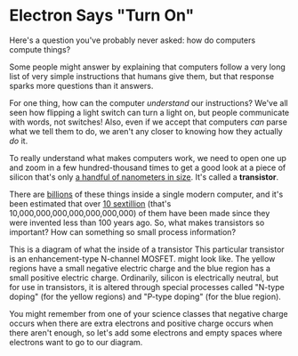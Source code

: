 
# Electron Says "Turn On"

Here's a question you've probably never asked: how do computers compute things?

Some people might answer by explaining that computers follow a very long list of very simple instructions that humans give them, but that response sparks more questions than it answers.

For one thing, how can the computer *understand* our instructions? We've all seen how flipping a light switch can turn a light on, but people communicate with words, not switches! Also, even if we accept that computers *can* parse what we tell them to do, we aren't any closer to knowing how they actually *do* it.

To really understand what makes computers work, we need to open one up and zoom in a few hundred-thousand times to get a good look at a piece of silicon that's only [a handful of nanometers in size](https://www.waferworld.com/post/how-small-can-transistors-get). It's called a **transistor**.

There are [billions](https://robots.net/tech/how-many-transistors-in-a-cpu/) of these things inside a single modern computer, and it's been estimated that over [10 sextillion](https://www.waferworld.com/post/how-many-transistors-are-there-in-the-world) (that's 10,000,000,000,000,000,000,000) of them have been made since they were invented less than 100 years ago. So, what makes transistors so important? How can something so small process information?

<Transistor version="basic" />

This is a diagram of what the inside of a transistor <Hint>This particular transistor is an enhancement-type N-channel MOSFET.</Hint> might look like. The yellow regions have a small negative electric charge and the blue region has a small positive electric charge. <Hint>Ordinarily, silicon is electrically neutral, but for use in transistors, it is altered through special processes called "N-type doping" (for the yellow regions) and "P-type doping" (for the blue region).</Hint>

You might remember from one of your science classes that negative charge occurs when there are extra electrons and positive charge occurs when there aren't enough, so let's add some electrons and empty spaces where electrons want to go to our diagram.